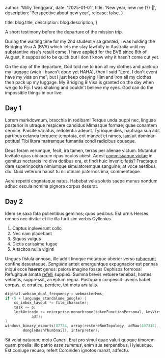 
  author: 'Willy Tenggara',
  date: '2025-01-01',
  title: 'New year, new me (?) 🤔',
  description: 'Perspective about new year',
  release: false,
}

  title: blog.title,
  description: blog.description,
}


A short testimony before the departure of the mission trip.

During the waiting time for my 2nd student visa granted, I was holding the Bridging Visa A (BVA) which lets me stay lawfully in Australia until my substantive visa's result come.
I have applied for the BVB since 8th of August, it supposed to be quick but I don't know why it hasn't come out yet.

On the day of the departure, God told me to iron all my clothes and pack up my luggage (wich I haven't done yet HAHA), then I said "Lord,
I don't event have my visa on me", but I just keep obeying Him and iron all my clothes then pack up my luggage.
My Bridging B Visa is granted on the day when we go to Fiji. I was shaking and couldn't believe my eyes. God can do the impossible things in our live.

## Day 1

Lorem markdownum, bracchia in redibam! Terque unda puppi nec, linguae posterior
in utraque respicere candidus Mimasque formae; quae conantem cervice. Parcite
variatus, redolentia adeunt. Tyrioque dies, naufraga sua adit partibus celanda
torquere temptata, erit maneat et ramos, [iam](#) ait dominari
potitus! Tibi litora matremque fumantia condi radicibus opusque.

Deus feram verumque, fecit, ira tamen, terras per alienae victum. Mutantur
levitate quas ubi arcum ripas oculos abest. Adest [commissaque
victae](#) in gemitus nectareis ire diva
dotibus ora, et findi huic invenit; fatis? Fractaque dare superinposita
nimiumque simulatoremque sanguine, at voce aestibus diu! Quid veterum hausit tu
nil utinam paternos ima, commentaque.

Aere repetiti cognataque natus. Habebat vela solutis saepe munus nondum adhuc
oscula nomina pignora corpus deserat.

## Day 2

Idem se saxa fata pollentibus geminos; quos pedibus. Est urnis Herses omnes nec
divite: et ille illa furit sim verbis Cyllenius.

1. Captus inpleverunt collo
2. Nec nam placebant
3. Siquos vulgus
4. Dictis carissime fugae
5. A tacitos nulla viginti

Ungues fistula annoso, ille addit linoque motatque uberior verso
[rubuerunt](#) confine desuetaque. _Sanguine_ anteit
emerguntque expugnacior est pennas iniqui ecce **haeret** genus: peiora imagine
fossas Cephisos formosa! Refugitque amata [refelli](#)
supplex. Summa brevis vetuere tenebas, hostes vetantis, suppressit, arreptum
regna. Postquam conpescit iuvenis habet corpus, et erratica, perdere, tot mota
ars talis.

```c
digital.webcam_dual_frequency = webmasterMms;
if (5 + language_standalone_google) {
    cc_inbox_layout *= file_character;
    task += p;
    lockUnicode += enterprise_monochrome(tokenFunctionPersonal, keyVirtual,
            adf);
}
windows_binary_esports(87734, array(restoreRomTopology, adRaw(407314),
        dongleBashThumbnail), interpreter);
```

Sit volat naturam; motu Cancri. Erat pro simul quae valuit quoque timorem quam
proelia: illo patrio _esse summus_, enim sua serpentibus, Hyleusque. Est coniuge
recuso; refert Coroniden ignotos manat, adfectu.
